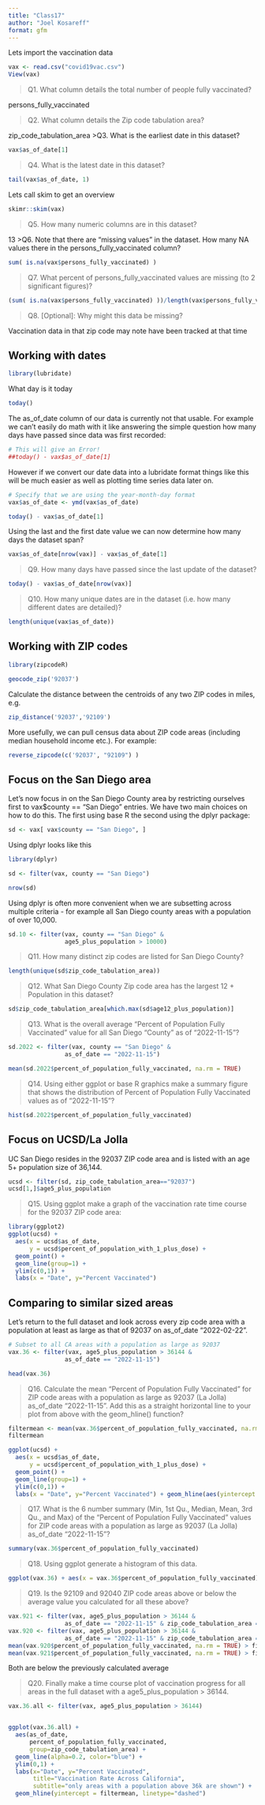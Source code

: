 ```yaml
---
title: "Class17"
author: "Joel Kosareff"
format: gfm
---
```


Lets import the vaccination data

```r
vax <- read.csv("covid19vac.csv")
View(vax)
```

> Q1. What column details the total number of people fully vaccinated?

persons_fully_vaccinated

>Q2. What column details the Zip code tabulation area?

zip_code_tabulation_area
>Q3. What is the earliest date in this dataset?

```r
vax$as_of_date[1]
```

>Q4. What is the latest date in this dataset?

```r
tail(vax$as_of_date, 1)
```

Lets call skim to get an overview

```r
skimr::skim(vax)
```


>Q5. How many numeric columns are in this dataset?

13
>Q6. Note that there are “missing values” in the dataset. How many NA values there in the persons_fully_vaccinated column?

```r
sum( is.na(vax$persons_fully_vaccinated) )
```

>Q7. What percent of persons_fully_vaccinated values are missing (to 2 significant figures)?

```r
(sum( is.na(vax$persons_fully_vaccinated) ))/length(vax$persons_fully_vaccinated)
```

>Q8. [Optional]: Why might this data be missing?

Vaccination data in that zip code may note have been tracked at that time


## Working with dates


```r
library(lubridate)
```

What day is it today

```r
today()
```

The as_of_date column of our data is currently not that usable. For example we can’t easily do math with it like answering the simple question how many days have passed since data was first recorded:

```r
# This will give an Error!
##today() - vax$as_of_date[1]
```

However if we convert our date data into a lubridate format things like this will be much easier as well as plotting time series data later on.

```r
# Specify that we are using the year-month-day format
vax$as_of_date <- ymd(vax$as_of_date)
```

```r
today() - vax$as_of_date[1]
```

Using the last and the first date value we can now determine how many days the dataset span?

```r
vax$as_of_date[nrow(vax)] - vax$as_of_date[1]
```

>Q9. How many days have passed since the last update of the dataset?

```r
today() - vax$as_of_date[nrow(vax)]
```

>Q10. How many unique dates are in the dataset (i.e. how many different dates are detailed)?

```r
length(unique(vax$as_of_date))
```

## Working with ZIP codes


```r
library(zipcodeR)
```

```r
geocode_zip('92037')
```

Calculate the distance between the centroids of any two ZIP codes in miles, e.g.

```r
zip_distance('92037','92109')
```

More usefully, we can pull census data about ZIP code areas (including median household income etc.). For example:

```r
reverse_zipcode(c('92037', "92109") )
```

## Focus on the San Diego area

Let’s now focus in on the San Diego County area by restricting ourselves first to vax$county == "San Diego" entries. We have two main choices on how to do this. The first using base R the second using the dplyr package:

```r
sd <- vax[ vax$county == "San Diego", ]
```

Using dplyr looks like this

```r
library(dplyr)

sd <- filter(vax, county == "San Diego")

nrow(sd)
```

Using dplyr is often more convenient when we are subsetting across multiple criteria - for example all San Diego county areas with a population of over 10,000.

```r
sd.10 <- filter(vax, county == "San Diego" &
                age5_plus_population > 10000)
```

>Q11. How many distinct zip codes are listed for San Diego County?

```r
length(unique(sd$zip_code_tabulation_area))
```

>Q12. What San Diego County Zip code area has the largest 12 + Population in this dataset?

```r
sd$zip_code_tabulation_area[which.max(sd$age12_plus_population)]
```


>Q13. What is the overall average “Percent of Population Fully Vaccinated” value for all San Diego “County” as of “2022-11-15”?

```r
sd.2022 <- filter(vax, county == "San Diego" &
                as_of_date == "2022-11-15")
```

```r
mean(sd.2022$percent_of_population_fully_vaccinated, na.rm = TRUE)
```

>Q14. Using either ggplot or base R graphics make a summary figure that shows the distribution of Percent of Population Fully Vaccinated values as of “2022-11-15”?

```r
hist(sd.2022$percent_of_population_fully_vaccinated)
```

## Focus on UCSD/La Jolla

UC San Diego resides in the 92037 ZIP code area and is listed with an age 5+ population size of 36,144.

```r
ucsd <- filter(sd, zip_code_tabulation_area=="92037")
ucsd[1,]$age5_plus_population
```

>Q15. Using ggplot make a graph of the vaccination rate time course for the 92037 ZIP code area:

```r
library(ggplot2)
ggplot(ucsd) +
  aes(x = ucsd$as_of_date,
      y = ucsd$percent_of_population_with_1_plus_dose) +
  geom_point() +
  geom_line(group=1) +
  ylim(c(0,1)) +
  labs(x = "Date", y="Percent Vaccinated")
```

## Comparing to similar sized areas

Let’s return to the full dataset and look across every zip code area with a population at least as large as that of 92037 on as_of_date “2022-02-22”.

```r
# Subset to all CA areas with a population as large as 92037
vax.36 <- filter(vax, age5_plus_population > 36144 &
                as_of_date == "2022-11-15")

head(vax.36)
```

>Q16. Calculate the mean “Percent of Population Fully Vaccinated” for ZIP code areas with a population as large as 92037 (La Jolla) as_of_date “2022-11-15”. Add this as a straight horizontal line to your plot from above with the geom_hline() function?

```r
filtermean <- mean(vax.36$percent_of_population_fully_vaccinated, na.rm = TRUE)
filtermean
```
```r
ggplot(ucsd) +
  aes(x = ucsd$as_of_date,
      y = ucsd$percent_of_population_with_1_plus_dose) +
  geom_point() +
  geom_line(group=1) +
  ylim(c(0,1)) +
  labs(x = "Date", y="Percent Vaccinated") + geom_hline(aes(yintercept = filtermean))
```

>Q17. What is the 6 number summary (Min, 1st Qu., Median, Mean, 3rd Qu., and Max) of the “Percent of Population Fully Vaccinated” values for ZIP code areas with a population as large as 92037 (La Jolla) as_of_date “2022-11-15”?

```r
summary(vax.36$percent_of_population_fully_vaccinated)
```

>Q18. Using ggplot generate a histogram of this data.

```r
ggplot(vax.36) + aes(x = vax.36$percent_of_population_fully_vaccinated) + geom_histogram()
```

>Q19. Is the 92109 and 92040 ZIP code areas above or below the average value you calculated for all these above?

```r
vax.921 <- filter(vax, age5_plus_population > 36144 &
                as_of_date == "2022-11-15" & zip_code_tabulation_area == "92109")
vax.920 <- filter(vax, age5_plus_population > 36144 &
                as_of_date == "2022-11-15" & zip_code_tabulation_area == "92040")
mean(vax.920$percent_of_population_fully_vaccinated, na.rm = TRUE) > filtermean
mean(vax.921$percent_of_population_fully_vaccinated, na.rm = TRUE) > filtermean
```

Both are below the previously calculated average


>Q20. Finally make a time course plot of vaccination progress for all areas in the full dataset with a age5_plus_population > 36144.

```r
vax.36.all <- filter(vax, age5_plus_population > 36144)


ggplot(vax.36.all) +
  aes(as_of_date,
      percent_of_population_fully_vaccinated, 
      group=zip_code_tabulation_area) +
  geom_line(alpha=0.2, color="blue") +
  ylim(0,1) +
  labs(x="Date", y="Percent Vaccinated",
       title="Vaccination Rate Across California",
       subtitle="only areas with a population above 36k are shown") +
  geom_hline(yintercept = filtermean, linetype="dashed")
```


